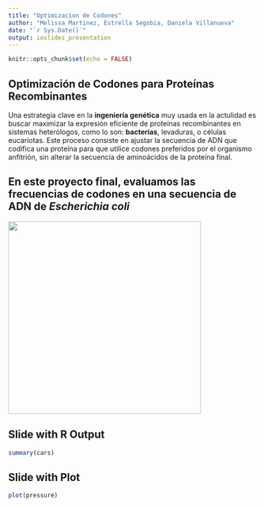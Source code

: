 ```yaml
---
title: "Optimizacion de Codones"
author: "Melissa Martinez, Estrella Segobia, Daniela Villanueva"
date: "`r Sys.Date()`"
output: ioslides_presentation
---
```


```r
knitr::opts_chunk$set(echo = FALSE)
```

## Optimización de Codones para Proteínas Recombinantes

Una estrategia clave en la **ingeniería genética** muy usada en la actulidad es buscar maximizar la expresión eficiente de proteínas recombinantes en sistemas heterólogos, como lo son: **bacterias**, levaduras, o células eucariotas. Este proceso consiste en ajustar la secuencia de ADN que codifica una proteína para que utilice codones preferidos por el organismo anfitrión, sin alterar la secuencia de aminoácidos de la proteína final.

## En este proyecto final, evaluamos las frecuencias de codones en una secuencia de ADN de *Escherichia coli*

![](images/e.cooki.jpg){width="390"}

## Slide with R Output

```r
summary(cars)
```

## Slide with Plot

```r
plot(pressure)
```
